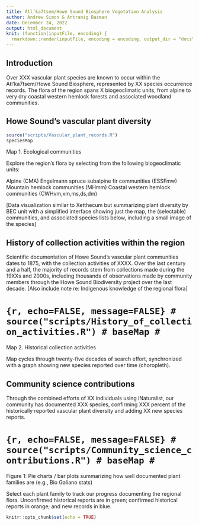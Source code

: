 ```yaml
---
title: Átl’ka7tsem/Howe Sound Biosphere Vegetation Analysis
author: Andrew Simon & Antranig Basman
date: December 24, 2022
output: html_document
knit: (function(inputFile, encoding) {
  rmarkdown::render(inputFile, encoding = encoding, output_dir = "docs") })
---
```


## Introduction

Over XXX vascular plant species are known to occur within the Átl’ka7tsem/Howe Sound Biosphere, represented by XX species occurrence records. The flora of the region spans X biogeoclimatic units, from alpine to very dry coastal western hemlock forests and associated woodland communities.

## Howe Sound's vascular plant diversity

```r
source("scripts/Vascular_plant_records.R")
speciesMap
```
Map 1. Ecological communities

Explore the region's flora by selecting from the following biogeoclimatic units:

Alpine (CMA)
Engelmann spruce subalpine fir communities (ESSFmw)
Mountain hemlock communities (MHmm)
Coastal western hemlock communities (CWHvm,xm,ms,ds,dm)

[Data visualization similar to Xetthecum but summarizing plant diversity by BEC unit with a simplified interface showing just the map, the (selectable) communities, and associated species lists below, including a small image of the species]

## History of collection activities within the region

Scientific documentation of Howe Sound's vascular plant communities dates to 1875, with the collection activities of XXXX. Over the last century and a half, the majority of records stem from collections made during the 19XXs and 2000s, including thousands of observations made by community members through the Howe Sound Biodiversity project over the last decade. [Also include note re: Indigenous knowledge of the regional flora]

# ```{r, echo=FALSE, message=FALSE}
# source("scripts/History_of_collection_activities.R")
# baseMap
# ```
Map 2. Historical collection activities

Map cycles through twenty-five decades of search effort, synchronized with a graph showing new species reported over time (choropleth).

## Community science contributions

Through the combined efforts of XX individuals using iNaturalist, our community has documented XXX species, confirming XXX percent of the historically reported vascular plant diversity and adding XX new species reports.

# ```{r, echo=FALSE, message=FALSE}
# source("scripts/Community_science_contributions.R")
# baseMap
# ```
Figure 1: Pie charts / bar plots summarizing how well documented plant families are (e.g., Bio Galiano stats)

Select each plant family to track our progress documenting the regional flora. Unconfirmed historical reports are in green; confirmed historical reports in orange; and new records in blue.


```r
knitr::opts_chunk$set(echo = TRUE)
```
